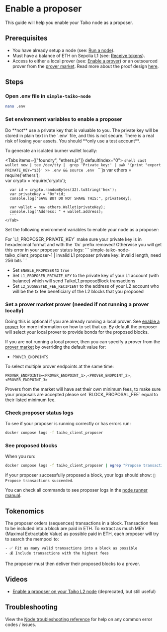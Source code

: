 
# Enable a proposer

This guide will help you enable your Taiko node as a proposer.

## Prerequisites

- You have already setup a node (see: [Run a node](/docs/guides/run-a-taiko-node)).
- Must have a balance of ETH on Sepolia L1 (see: [Receive tokens](/docs/guides/receive-tokens)).
- Access to either a local prover (see: [Enable a prover](/docs/guides/enable-a-prover)) or an outsourced prover from the [prover market](/docs/reference/prover-market-page). Read more about the proof design [here](/docs/concepts/proving).

## Steps

<Steps>

### Open .env file in `simple-taiko-node`

```sh
nano .env
```

### Set environment variables to enable a proposer

<Callout type="error">
  Do **not** use a private key that is valuable to you. The private key will be
  stored in plain text in the `.env` file, and this is not secure. There is a
  real risk of losing your assets. You should **only use a test account**.

  To generate an isolated burner wallet locally:

  <Tabs items={["foundry", "ethers.js"]} defaultIndex="0">
    <Tab>
        ```shell
        cast wallet new | tee /dev/tty | 
        grep 'Private key:' | awk '{print "export PRIVATE_KEY="$3}' >> .env && source .env
        ```
    </Tab>
    <Tab>
      ```js
      var ethers = require('ethers');  
      var crypto = require('crypto');

      var id = crypto.randomBytes(32).toString('hex');
      var privateKey = "0x"+id;
      console.log("SAVE BUT DO NOT SHARE THIS:", privateKey);

      var wallet = new ethers.Wallet(privateKey);
      console.log("Address: " + wallet.address);
      ```
    </Tab>
  </Tabs> 
</Callout>

Set the following environment variables to enable your node as a proposer:

<Callout type="error">
  For `L1_PROPOSER_PRIVATE_KEY` 
  make sure your private key is in hexadecimal format and with the `0x` prefix removed!
  Otherwise you will get this error in your proposer status logs:
  ```
  simple-taiko-node-taiko_client_proposer-1  | invalid L1 proposer private key: invalid length, need 256 bits
  ```
</Callout>

- Set `ENABLE_PROPOSER` to `true`
- Set `L1_PROPOSER_PRIVATE_KEY` to the private key of your L1 account (with balance) which will send TaikoL1.proposeBlock transactions
- Set `L2_SUGGESTED_FEE_RECIPIENT` to the address of your L2 account who will be the tx fee beneficiary of the L2 blocks that you proposed

### Set a prover market prover (needed if not running a prover locally)

Doing this is optional if you are already running a local prover. See [enable a prover](/docs/guides/enable-a-prover) for more information on how to set that up. By default the proposer will select your local prover to provide bonds for the proposed blocks.

If you are not running a local prover, then you can specify a prover from the [prover market](/docs/reference/prover-market-page) by overriding the default value for:

- `PROVER_ENDPOINTS`

To select multiple prover endpoints at the same time:
```shell
PROVER_ENDPOINTS=<PROVER_ENDPOINT_1>,<PROVER_ENDPOINT_2>,<PROVER_ENDPOINT_3>
```

<Callout type="warning">
  Provers from the market will have set their own minimum fees, to make sure your proposals are accepted please set `BLOCK_PROPOSAL_FEE` equal to their listed minimum fee.
</Callout>

### Check proposer status logs

To see if your proposer is running correctly or has errors run:

```sh
docker compose logs -f taiko_client_proposer
```

### See proposed blocks

When you run:

```sh
docker compose logs -f taiko_client_proposer | egrep "Propose transactions succeeded"
```

if your proposer successfully proposed a block, your logs should show: `📝 Propose transactions succeeded`.

You can check all commands to see proposer logs in the [node runner manual](/docs/manuals/node-runner-manual#view-client-proposer-logs).

</Steps>

## Tokenomics

The proposer orders (sequences) transactions in a block. Transaction fees to be included into a block are paid in ETH.
To extract as much MEV (Maximal Extractable Value) as possible paid in ETH, each proposer will try to search the mempool to:
```
- ✅ Fit as many valid transactions into a block as possible
- 💰 Include transactions with the highest fees
``` 
The proposer must then deliver their proposed blocks to a prover.

## Videos

- [Enable a proposer on your Taiko L2 node](https://www.youtube.com/watch?v=z3gWKEoJidw) (deprecated, but still useful)

## Troubleshooting

View the [Node troubleshooting reference](/docs/reference/node-troubleshooting) for help on any common error codes / issues.
